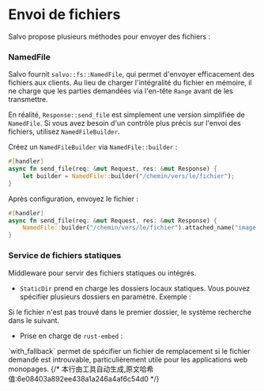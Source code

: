 # Envoi de fichiers

Salvo propose plusieurs méthodes pour envoyer des fichiers :

### NamedFile

Salvo fournit `salvo::fs::NamedFile`, qui permet d'envoyer efficacement des fichiers aux clients. Au lieu de charger l'intégralité du fichier en mémoire, il ne charge que les parties demandées via l'en-tête `Range` avant de les transmettre.

En réalité, `Response::send_file` est simplement une version simplifiée de `NamedFile`. Si vous avez besoin d'un contrôle plus précis sur l'envoi des fichiers, utilisez `NamedFileBuilder`.

Créez un `NamedFileBuilder` via `NamedFile::builder` :

```rust
#[handler]
async fn send_file(req: &mut Request, res: &mut Response) {
    let builder = NamedFile::builder("/chemin/vers/le/fichier");
}
```

Après configuration, envoyez le fichier :

```rust
#[handler]
async fn send_file(req: &mut Request, res: &mut Response) {
    NamedFile::builder("/chemin/vers/le/fichier").attached_name("image.png").send(req.headers(), res).await;
}
```

### Service de fichiers statiques

Middleware pour servir des fichiers statiques ou intégrés.

- `StaticDir` prend en charge les dossiers locaux statiques. Vous pouvez spécifier plusieurs dossiers en paramètre. Exemple :
<Tabs>
  <Tab label="main.rs">
        <StaticDirListCode />
  </Tab>
  <Tab label="Cargo.toml">
        <StaticDirListCargoCode />
  </Tab>
</Tabs>
  Si le fichier n'est pas trouvé dans le premier dossier, le système recherche dans le suivant.

- Prise en charge de `rust-embed` :
<Tabs>
  <Tab label="main.rs">
        <StaticEmbedFilesCode />
  </Tab>
  <Tab label="Cargo.toml">
        <StaticEmbedFilesCargoCode />
  </Tab>
</Tabs>
  `with_fallback` permet de spécifier un fichier de remplacement si le fichier demandé est introuvable, particulièrement utile pour les applications web monopages.
{/* 本行由工具自动生成,原文哈希值:6e08403a892ee438a1a246a4af6c54d0 */}